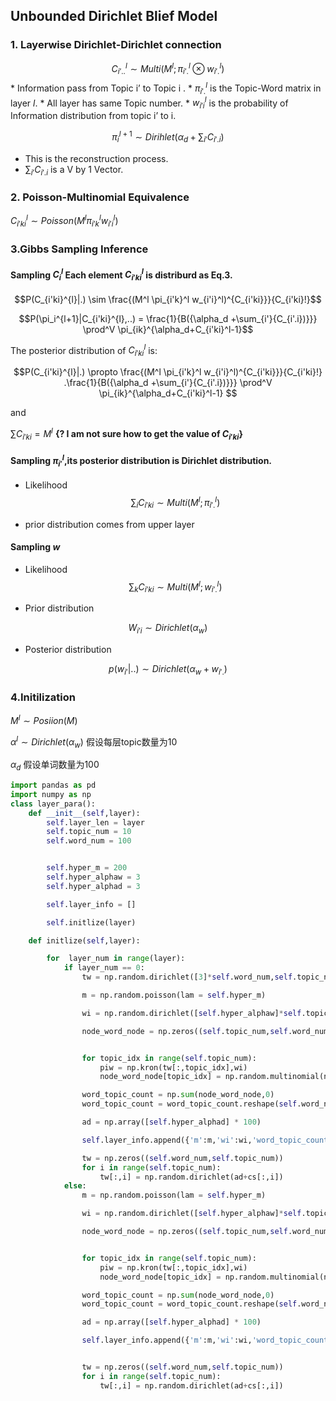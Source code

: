 ## Unbounded Dirichlet Blief Model

### 1. Layerwise Dirichlet-Dirichlet connection

$$C_{i'..}^{l} \sim Multi(M^l;\pi_{i'.}^l \otimes w_{i'.}^l) \tag{1}$$
* Information pass from Topic i' to Topic i .
* $\pi_{i'.}^l$ is the Topic-Word matrix in layer $l$.
* All layer has same Topic number.
* $w_{i'i}^l$ is the probability of Information distribution from topic i' to i.

$$\pi_i^{l+1} \sim Dirihlet(\alpha_d +\sum_{i'}{C_{i'.i}})\tag{2}$$

* This is the reconstruction process.
* $\sum_{i'}{C_{i'.i}}$  is a V by 1 Vector.

### 2. Poisson-Multinomial Equivalence

$C_{i'ki}^{l} \sim Poisson(M^l \pi_{i'k}^l w_{i'i}^l)\tag{3}$


### 3.Gibbs Sampling Inference

#### Sampling $C_i^l$ Each element $C_{i'ki}^l$ is distriburd as  Eq.3.

$$P(C_{i'ki}^{l}|.) \sim \frac{(M^l \pi_{i'k}^l w_{i'i}^l)^{C_{i'ki}}}{C_{i'ki}!}$$

$$P(\pi_i^{l+1}|C_{i'ki}^{l},..) = \frac{1}{B({\alpha_d +\sum_{i'}{C_{i'.i})}}} \prod^V \pi_{ik}^{\alpha_d+C_{i'ki}^l-1}$$

The posterior distribution of $C_{i'ki}^{l}$ is:

$$P(C_{i'ki}^{l}|.) \propto \frac{(M^l \pi_{i'k}^l w_{i'i}^l)^{C_{i'ki}}}{C_{i'ki}!} .\frac{1}{B({\alpha_d +\sum_{i'}{C_{i'.i})}}} \prod^V \pi_{ik}^{\alpha_d+C_{i'ki}^l-1} $$

and

$\sum{C_{i'ki}} = M^l$ **{? I am not sure how to get the value of $C_{i'ki}$}**

#### Sampling $\pi_{i'}^l$,its posterior distribution is Dirichlet distribution.

* Likelihood
$$\sum_i{C_{i'ki}} \sim Multi(M^l;\pi_{i'.}^l)$$

* prior distribution comes from upper layer

#### Sampling $w$

* Likelihood
$$\sum_k{C_{i'ki}} \sim Multi(M^l;w_{i'.}^l)$$

* Prior distribution

$$W_{i'i} \sim Dirichlet(\alpha_w)$$

* Posterior distribution

$$p(w_{i'}|..) \sim Dirichlet(\alpha_w+w_{i'.})$$


### 4.Initilization

$M^{l} \sim Posiion(M)$

$\alpha^{l} \sim Dirichlet(\alpha_w)$ 假设每层topic数量为10

$\alpha_d$ 假设单词数量为100


```python
import pandas as pd
import numpy as np
class layer_para():
    def __init__(self,layer):
        self.layer_len = layer
        self.topic_num = 10
        self.word_num = 100


        self.hyper_m = 200
        self.hyper_alphaw = 3
        self.hyper_alphad = 3

        self.layer_info = []

        self.initlize(layer)

    def initlize(self,layer):

        for  layer_num in range(layer):
            if layer_num == 0:
                tw = np.random.dirichlet([3]*self.word_num,self.topic_num).T

                m = np.random.poisson(lam = self.hyper_m)

                wi = np.random.dirichlet([self.hyper_alphaw]*self.topic_num)

                node_word_node = np.zeros((self.topic_num,self.word_num*self.topic_num),dtype=int)


                for topic_idx in range(self.topic_num):
                    piw = np.kron(tw[:,topic_idx],wi)
                    node_word_node[topic_idx] = np.random.multinomial(n = self.hyper_m, pvals = piw)

                word_topic_count = np.sum(node_word_node,0)
                word_topic_count = word_topic_count.reshape(self.word_num,self.topic_num)

                ad = np.array([self.hyper_alphad] * 100)

                self.layer_info.append({'m':m,'wi':wi,'word_topic_count':word_topic_count,'node_word_node':node_word_node})

                tw = np.zeros((self.word_num,self.topic_num))
                for i in range(self.topic_num):
                    tw[:,i] = np.random.dirichlet(ad+cs[:,i])
            else:
                m = np.random.poisson(lam = self.hyper_m)

                wi = np.random.dirichlet([self.hyper_alphaw]*self.topic_num)

                node_word_node = np.zeros((self.topic_num,self.word_num*self.topic_num),dtype=int)


                for topic_idx in range(self.topic_num):
                    piw = np.kron(tw[:,topic_idx],wi)
                    node_word_node[topic_idx] = np.random.multinomial(n = self.hyper_m, pvals = piw)

                word_topic_count = np.sum(node_word_node,0)
                word_topic_count = word_topic_count.reshape(self.word_num,self.topic_num)

                ad = np.array([self.hyper_alphad] * 100)

                self.layer_info.append({'m':m,'wi':wi,'word_topic_count':word_topic_count,'node_word_node':node_word_node})


                tw = np.zeros((self.word_num,self.topic_num))
                for i in range(self.topic_num):
                    tw[:,i] = np.random.dirichlet(ad+cs[:,i])


````
